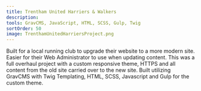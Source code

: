 ```yaml
---
title: Trentham United Harriers & Walkers
description: 
tools: GravCMS, JavaScript, HTML, SCSS, Gulp, Twig
sortOrder: 50
image: TrenthamUnitedHarriersProject.png
---
```


Built for a local running club to upgrade their website to a more modern site. 
Easier for their Web Administrator to use when updating content. This was a full overhaul project with a custom responsive theme, HTTPS and all content from the old site carried over to the new site. 
Built utilizing GravCMS with Twig Templating, HTML, SCSS, Javascript and Gulp for the custom theme.